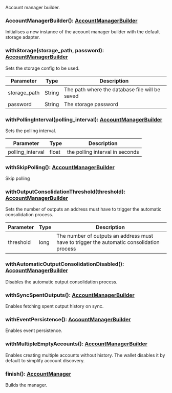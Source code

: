 Account manager builder.

### AccountManagerBuilder(): [AccountManagerBuilder](#accountmanagerbuilder)

Initialises a new instance of the account manager builder with the default storage adapter.

### withStorage(storage_path, password): [AccountManagerBuilder](#accountmanagerbuilder)

Sets the storage config to be used.

| Parameter    | Type   | Description                                    |
| ------------ | ------ | ---------------------------------------------- |
| storage_path | String | The path where the database file will be saved |
| password     | String | The storage password                           |

### withPollingInterval(polling_interval): [AccountManagerBuilder](#accountmanagerbuilder)

Sets the polling interval.

| Parameter        | Type  | Description                     |
| ---------------- | ----- | ------------------------------- |
| polling_interval | float | the polling interval in seconds |

### withSkipPolling(): [AccountManagerBuilder](#accountmanagerbuilder)

Skip polling

### withOutputConsolidationThreshold(threshold): [AccountManagerBuilder](#accountmanagerbuilder)

Sets the number of outputs an address must have to trigger the automatic consolidation process.

| Parameter | Type | Description                                                                               |
| --------- | ---- | ----------------------------------------------------------------------------------------- |
| threshold | long | The number of outputs an address must have to trigger the automatic consolidation process |

### withAutomaticOutputConsolidationDisabled(): [AccountManagerBuilder](#accountmanagerbuilder)

Disables the automatic output consolidation process.

### withSyncSpentOutputs(): [AccountManagerBuilder](#accountmanagerbuilder)

Enables fetching spent output history on sync.

### withEventPersistence(): [AccountManagerBuilder](#accountmanagerbuilder)

Enables event persistence.

### withMultipleEmptyAccounts(): [AccountManagerBuilder](#accountmanagerbuilder)

Enables creating multiple accounts without history.
The wallet disables it by default to simplify account discovery.

### finish(): [AccountManager](#accountmanager)

Builds the manager.
